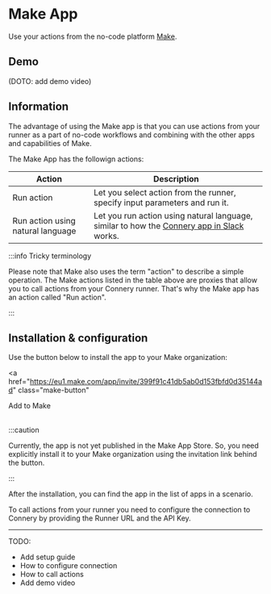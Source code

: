 # Make App

Use your actions from the no-code platform [Make](https://www.make.com/).

## Demo

(DOTO: add demo video)

## Information

The advantage of using the Make app is that you can use actions from your runner as a part of no-code workflows and combining with the other apps and capabilities of Make.

The Make App has the followign actions:

| Action                            | Description                                                                                                             |
| --------------------------------- | ----------------------------------------------------------------------------------------------------------------------- |
| Run action                        | Let you select action from the runner, specify input parameters and run it.                                             |
| Run action using natural language | Let you run action using natural language, similar to how the [Connery app in Slack](/docs/native-clients/slack) works. |

:::info Tricky terminology

Please note that Make also uses the term "action" to describe a simple operation.
The Make actions listed in the table above are proxies that allow you to call actions from your Connery runner.
That's why the Make app has an action called "Run action".

:::

## Installation & configuration

Use the button below to install the app to your Make organization:

<a
  href="https://eu1.make.com/app/invite/399f91c41db5ab0d153fbfd0d35144ad"
  class="make-button"
>
  Add to Make
</a>
<br />
<br />

:::caution

Currently, the app is not yet published in the Make App Store.
So, you need explicitly install it to your Make organization using the invitation link behind the button.

:::

After the installation, you can find the app in the list of apps in a scenario.

To call actions from your runner you need to configure the connection to Connery by providing the Runner URL and the API Key.

---

TODO:

- Add setup guide
- How to configure connection
- How to call actions
- Add demo video
